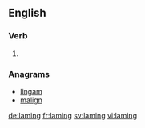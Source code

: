==English==

===Verb===
{{head|en|present participle}}

# {{present participle of|lame|lang=en}}

===Anagrams===
* [[lingam#English|lingam]]
* [[malign#English|malign]]

[[de:laming]]
[[fr:laming]]
[[sv:laming]]
[[vi:laming]]